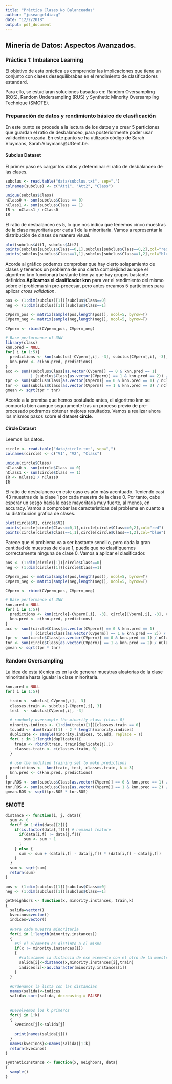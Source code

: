 ```yaml
---
title: "Práctica Clases No Balanceadas"
author: "joseangeldiazg"
date: "12/2/2018"
output: pdf_document
---
```


## Minería de Datos: Aspectos Avanzados.

### Práctica 1: Imbalance Learning

El objetivo de esta práctica es comprender las implicaciones que tiene un conjunto con clases desequilibrabas en el rendimiento de clasificadores estandard. 

Para ello, se estudiarán soluciones basadas en: Random Oversampling (ROS), Random Undersampling (RUS) y Synthetic Minority Oversampling Technique (SMOTE). 

### Preparación de datos y rendimiento básico de clasificación

En este punto se procede a la lectura de los datos y a crear 5 particiones que guardan el ratio de desbalanceo, para posteriormente poder usar validación cruzada. En este punto se ha utilizado código de Sarah Vluymans, Sarah.Vluymans@UGent.be.


#### Subclus Dataset


El primer paso es cargar los datos y determinar el ratio de desbalanceo de las clases. 


```r
subclus <- read.table("data/subclus.txt", sep=",")
colnames(subclus) <- c("Att1", "Att2", "Class")

unique(subclus$Class)
nClass0 <- sum(subclus$Class == 0)
nClass1 <- sum(subclus$Class == 1)
IR <- nClass1 / nClass0
IR
```

El ratio de desbalanceo es 5, lo que nos indica que tenemos cinco muestras de la clase mayoritaria por cada 1 de la minoritaria. Vamos a representar la distribución de clases de manera visual. 

```r
plot(subclus$Att1, subclus$Att2)
points(subclus[subclus$Class==0,1],subclus[subclus$Class==0,2],col="red")
points(subclus[subclus$Class==1,1],subclus[subclus$Class==1,2],col="blue")  
```

Acorde al gráfico podemos comprobar que hay cierto solapamiento de clases y tenemos un problema de una cierta complejidad aunque el algoritmo knn funcionará bastante bien ya que hay grupos bastante definidos.**Aplicamos el clasificador knn** para ver el rendimiento del mismo sobre el problema sin pre-procesar, pero antes creamos 5 particiones para aplicar *cross validation*.

```r
pos <- (1:dim(subclus)[1])[subclus$Class==0]
neg <- (1:dim(subclus)[1])[subclus$Class==1]

CVperm_pos <- matrix(sample(pos,length(pos)), ncol=5, byrow=T)
CVperm_neg <- matrix(sample(neg,length(neg)), ncol=5, byrow=T)

CVperm <- rbind(CVperm_pos, CVperm_neg)

# Base performance of 3NN
library(class)
knn.pred = NULL
for( i in 1:5){
  predictions <- knn(subclus[-CVperm[,i], -3], subclus[CVperm[,i], -3], subclus[-CVperm[,i], 3], k = 3)
  knn.pred <- c(knn.pred, predictions)
}
acc <- sum((subclus$Class[as.vector(CVperm)] == 0 & knn.pred == 1) 
           | (subclus$Class[as.vector(CVperm)] == 1 & knn.pred == 2)) / (nClass0 + nClass1)
tpr <- sum(subclus$Class[as.vector(CVperm)] == 0 & knn.pred == 1) / nClass0
tnr <- sum(subclus$Class[as.vector(CVperm)] == 1 & knn.pred == 2) / nClass1
gmean <- sqrt(tpr * tnr)
```

Acorde a la premisa que hemos postulado antes, el algoritmo knn se comporta bien aunque seguramente tras un proceso previo de pre-procesado podramos obtener mejores resultados. Vamos a realizar ahora los mismos pasos sobre el dataset **circle**.


#### Circle Dataset

Leemos los datos.

```r
circle <- read.table("data/circle.txt", sep=",")
colnames(circle) <- c("V1", "V2", "Class")

unique(circle$Class)
nClass0 <- sum(circle$Class == 0)
nClass1 <- sum(circle$Class == 1)
IR <- nClass1 / nClass0
IR
```


El ratio de desbalanceo en este caso es aún más acentuado. Teniendo casi 43 muestras de la clase 1 por cada muestra de la clase 0. Por tanto, cabe esperar un sesgo hacia la case mayoritaría muy fuerte, al menos, en accuracy. Vamos a comprobar las características del problema en cuanto a su distribucion gráfica de clases. 

```r
plot(circle$V1, circle$V2)
points(circle[circle$Class==0,1],circle[circle$Class==0,2],col="red")
points(circle[circle$Class==1,1],circle[circle$Class==1,2],col="blue")  
```

Parece que el problema va a ser bastante sencillo, pero dada la gran cantidad de muestras de clase 1, puede que no clasifiquemos correctamente ninguna de clase 0. Vamos a aplicar el clasificador. 

```r
pos <- (1:dim(circle)[1])[circle$Class==0]
neg <- (1:dim(circle)[1])[circle$Class==1]

CVperm_pos <- matrix(sample(pos,length(pos)), ncol=5, byrow=T)
CVperm_neg <- matrix(sample(neg,length(neg)), ncol=5, byrow=T)

CVperm <- rbind(CVperm_pos, CVperm_neg)

# Base performance of 3NN
knn.pred = NULL
for( i in 1:5){
  predictions <- knn(circle[-CVperm[,i], -3], circle[CVperm[,i], -3], circle[-CVperm[,i], 3], k = 3)
  knn.pred <- c(knn.pred, predictions)
}
acc <- sum((circle$Class[as.vector(CVperm)] == 0 & knn.pred == 1) 
           | (circle$Class[as.vector(CVperm)] == 1 & knn.pred == 2)) / (nClass0 + nClass1)
tpr <- sum(circle$Class[as.vector(CVperm)] == 0 & knn.pred == 1) / nClass0
tnr <- sum(circle$Class[as.vector(CVperm)] == 1 & knn.pred == 2) / nClass1
gmean <- sqrt(tpr * tnr)
```

### Random Oversampling

La idea de esta técnica es en la de generar muestras aleatorias de la clase minoritaria hasta igualar la clase minoritaria. 




```r
knn.pred = NULL
for( i in 1:5){
  
  train <- subclus[-CVperm[,i], -3]
  classes.train <- subclus[-CVperm[,i], 3] 
  test  <- subclus[CVperm[,i], -3]
  
  # randomly oversample the minority class (class 0)
  minority.indices <- (1:dim(train)[1])[classes.train == 0]
  to.add <- dim(train)[1] - 2 * length(minority.indices)
  duplicate <- sample(minority.indices, to.add, replace = T)
  for( j in 1:length(duplicate)){
    train <- rbind(train, train[duplicate[j],])
    classes.train <- c(classes.train, 0)
  }  
  
  # use the modified training set to make predictions
  predictions <-  knn(train, test, classes.train, k = 3)
  knn.pred <- c(knn.pred, predictions)
}
tpr.ROS <- sum(subclus$Class[as.vector(CVperm)] == 0 & knn.pred == 1) / nClass0
tnr.ROS <- sum(subclus$Class[as.vector(CVperm)] == 1 & knn.pred == 2) / nClass1
gmean.ROS <- sqrt(tpr.ROS * tnr.ROS)

```



### SMOTE 

```r
distance <- function(i, j, data){
  sum <- 0
  for(f in 1:dim(data)[2]){
    if(is.factor(data[,f])){ # nominal feature
      if(data[i,f] != data[j,f]){
        sum <- sum + 1
      }
    } else {
      sum <- sum + (data[i,f] - data[j,f]) * (data[i,f] - data[j,f])
    }
  }
  sum <- sqrt(sum)
  return(sum)
}
```


```r
pos <- (1:dim(subclus)[1])[subclus$Class==0]
neg <- (1:dim(subclus)[1])[subclus$Class==1]

getNeighbors <- function(x, minority.instances, train,k)
{ 
  salida=vector()
  kvecinos=vector()
  indices=vector()
  
  #Para cada muestra minoritaria
  for(i in 1:length(minority.instances))
  {
    #Si el elemento es distinto a el mismo 
    if(x != minority.instances[i])
    {
      #calculamos la distancia de ese elemento con el otro de la muestra minoritaria y añadimos su indice como nombre
      salida[i]<-distance(x,minority.instances[i],train)
      indices[i]<-as.character(minority.instances[i])
    }
  }
  
  #Ordenamos la lista con las distancias 
  names(salida)<-indices
  salida<-sort(salida, decreasing = FALSE)
  
  
  #Devolvemos los k primeros
  for(j in 1:k)
  {
    kvecinos[j]<-salida[j]
   
    print(names(salida[j]))
  }
  names(kvecinos)<-names(salida)[1:k]
  return(kvecinos)
}
```


```r
syntheticInstance <- function(x, neighbors, data)
{ 
  sample()
}
```
